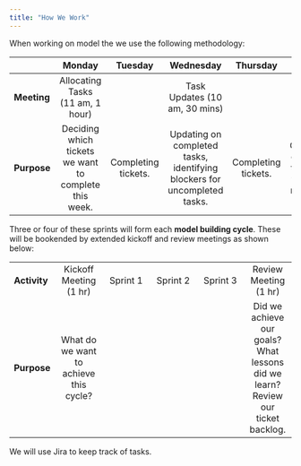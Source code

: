```yaml
---
title: "How We Work"
---
```


When working on model the we use the following methodology:

| | Monday | Tuesday | Wednesday | Thursday | Friday |
|---|:---:|:---:|:---:|:---:|:---:|
| **Meeting** | Allocating Tasks (11 am, 1 hour) | | Task Updates (10 am, 30 mins) | | Task Review (3 pm, 1 hour) |
| **Purpose** | Deciding which tickets we want to complete this week.| Completing tickets. | Updating on completed tasks, identifying blockers for uncompleted tasks. | Completing tickets. | Confirming completed tasks, look forward to next week. |

Three or four of these sprints will form each **model building cycle**. These will be bookended by extended kickoff and review meetings as shown below:

|||||||
|---|:---:|:---:|:---:|:---:|:---:|
| **Activity** | Kickoff Meeting (1 hr) | Sprint 1 | Sprint 2 | Sprint 3 | Review Meeting (1 hr) |
| **Purpose** | What do we want to achieve this cycle? |||| Did we achieve our goals? What lessons did we learn? Review our ticket backlog. |

We will use Jira to keep track of tasks.